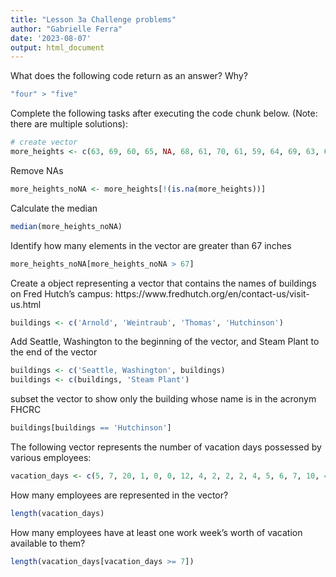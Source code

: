```yaml
---
title: "Lesson 3a Challenge problems"
author: "Gabrielle Ferra"
date: '2023-08-07'
output: html_document
---
```


What does the following code return as an answer? Why?

```r
"four" > "five"
```

Complete the following tasks after executing the code chunk below. (Note: there are multiple solutions):

```r
# create vector
more_heights <- c(63, 69, 60, 65, NA, 68, 61, 70, 61, 59, 64, 69, 63, 63, NA, 72, 65, 64, 70, 63, 65)
```

Remove NAs

```r
more_heights_noNA <- more_heights[!(is.na(more_heights))]
```

Calculate the median

```r
median(more_heights_noNA)
```

Identify how many elements in the vector are greater than 67 inches

```r
more_heights_noNA[more_heights_noNA > 67]
```

Create a object representing a vector that contains the names of buildings on Fred Hutch’s campus: https://www.fredhutch.org/en/contact-us/visit-us.html

```r
buildings <- c('Arnold', 'Weintraub', 'Thomas', 'Hutchinson')
```

Add Seattle, Washington to the beginning of the vector, and Steam Plant to the end of the vector

```r
buildings <- c('Seattle, Washington', buildings)
buildings <- c(buildings, 'Steam Plant')
```

subset the vector to show only the building whose name is in the acronym FHCRC

```r
buildings[buildings == 'Hutchinson']
```

The following vector represents the number of vacation days possessed by various employees:

```r
vacation_days <- c(5, 7, 20, 1, 0, 0, 12, 4, 2, 2, 2, 4, 5, 6, 7, 10, 4)
```

How many employees are represented in the vector?

```r
length(vacation_days)
```

How many employees have at least one work week’s worth of vacation available to them?

```r
length(vacation_days[vacation_days >= 7])
```


